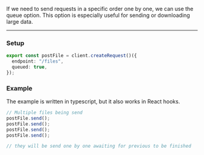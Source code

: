 If we need to send requests in a specific order one by one, we can use the queue option. This option is especially
useful for sending or downloading large data.

---

### Setup

```ts
export const postFile = client.createRequest()({
  endpoint: "/files",
  queued: true,
});
```

### Example

The example is written in typescript, but it also works in React hooks.

```ts
// Multiple files being send
postFile.send();
postFile.send();
postFile.send();
postFile.send();

// they will be send one by one awaiting for previous to be finished
```
